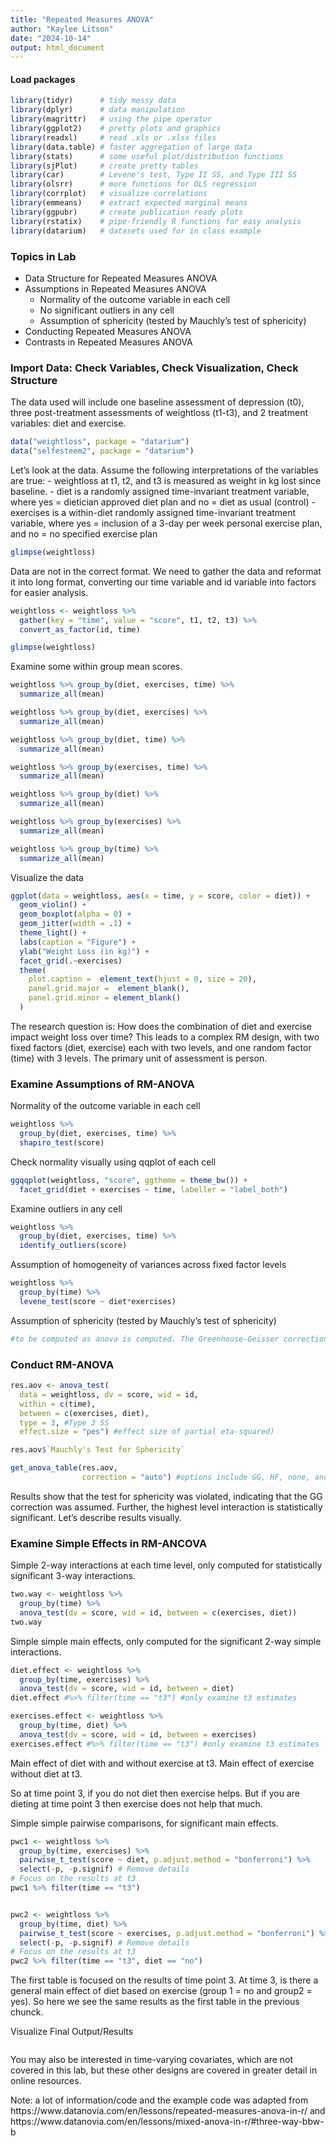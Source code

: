 ```yaml
---
title: "Repeated Measures ANOVA"
author: "Kaylee Litson"
date: "2024-10-14"
output: html_document
---
```


#### Load packages
```r
library(tidyr)      # tidy messy data
library(dplyr)      # data manipulation
library(magrittr)   # using the pipe operator
library(ggplot2)    # pretty plots and graphics
library(readxl)     # read .xls or .xlsx files
library(data.table) # faster aggregation of large data
library(stats)      # some useful plot/distribution functions
library(sjPlot)     # create pretty tables
library(car)        # Levene's test, Type II SS, and Type III SS
library(olsrr)      # more functions for OLS regression
library(corrplot)   # visualize correlations
library(emmeans)    # extract expected marginal means
library(ggpubr)     # create publication ready plots
library(rstatix)    # pipe-friendly R functions for easy analysis
library(datarium)   # datasets used for in class example
```

### Topics in Lab
  - Data Structure for Repeated Measures ANOVA
  - Assumptions in Repeated Measures ANOVA
      - Normality of the outcome variable in each cell
      - No significant outliers in any cell
      - Assumption of sphericity (tested by Mauchly's test of sphericity)
  - Conducting Repeated Measures ANOVA
  - Contrasts in Repeated Measures ANOVA

### Import Data: Check Variables, Check Visualization, Check Structure
The data used will include one baseline assessment of depression (t0), three post-treatment assessments of weightloss (t1-t3), and 2 treatment variables: diet and exercise.
```r
data("weightloss", package = "datarium")
data("selfesteem2", package = "datarium")
```
Let's look at the data. Assume the following interpretations of the variables are true:
  - weightloss at t1, t2, and t3 is measured as weight in kg lost since baseline.
  - diet is a randomly assigned time-invariant treatment variable, where yes = dietician approved diet plan and no = diet as usual (control)
  - exercises is a within-diet randomly assigned time-invariant treatment variable, where yes = inclusion of a 3-day per week personal exercise plan, and no = no specified exercise plan
```r
glimpse(weightloss)
```
Data are not in the correct format. We need to gather the data and reformat it into long format, converting our time variable and id variable into factors for easier analysis.
```r
weightloss <- weightloss %>%
  gather(key = "time", value = "score", t1, t2, t3) %>%
  convert_as_factor(id, time)

glimpse(weightloss)
```
Examine some within group mean scores.
```r
weightloss %>% group_by(diet, exercises, time) %>% 
  summarize_all(mean)

weightloss %>% group_by(diet, exercises) %>% 
  summarize_all(mean)

weightloss %>% group_by(diet, time) %>% 
  summarize_all(mean)

weightloss %>% group_by(exercises, time) %>% 
  summarize_all(mean)

weightloss %>% group_by(diet) %>% 
  summarize_all(mean)

weightloss %>% group_by(exercises) %>% 
  summarize_all(mean)

weightloss %>% group_by(time) %>% 
  summarize_all(mean)
```
Visualize the data
```r
ggplot(data = weightloss, aes(x = time, y = score, color = diet)) +
  geom_violin() +
  geom_boxplot(alpha = 0) +
  geom_jitter(width = .1) +
  theme_light() +
  labs(caption = "Figure") +
  ylab("Weight Loss (in kg)") +
  facet_grid(.~exercises)
  theme(
    plot.caption =  element_text(hjust = 0, size = 20),
    panel.grid.major =  element_blank(),
    panel.grid.minor = element_blank()
  )
```

The research question is: How does the combination of diet and exercise impact weight loss over time? This leads to a complex RM design, with two fixed factors (diet, exercise) each with two levels, and one random factor (time) with 3 levels. The primary unit of assessment is person.

### Examine Assumptions of RM-ANOVA
Normality of the outcome variable in each cell
```r
weightloss %>%
  group_by(diet, exercises, time) %>%
  shapiro_test(score)
```
Check normality visually using qqplot of each cell
```r
ggqqplot(weightloss, "score", ggtheme = theme_bw()) +
  facet_grid(diet + exercises ~ time, labeller = "label_both")
```

Examine outliers in any cell
```r
weightloss %>%
  group_by(diet, exercises, time) %>%
  identify_outliers(score)

```

Assumption of homogeneity of variances across fixed factor levels
```r
weightloss %>%
  group_by(time) %>%
  levene_test(score ~ diet*exercises)
```


Assumption of sphericity (tested by Mauchly's test of sphericity)
```r
#to be computed as anova is computed. The Greenhouse-Geisser correction will be automatically applied to any factors violating this assumption
```

### Conduct RM-ANOVA
```r

res.aov <- anova_test(
  data = weightloss, dv = score, wid = id,
  within = c(time),
  between = c(exercises, diet),
  type = 3, #Type 3 SS
  effect.size = "pes") #effect size of partial eta-squared)

res.aov$`Mauchly's Test for Sphericity`

get_anova_table(res.aov,   
                correction = "auto") #options include GG, HF, none, and auto (which only applies GG to factors violating sphericity))
```
Results show that the test for sphericity was violated, indicating that the GG correction was assumed. Further, the highest level interaction is statistically significant. Let's describe results visually.

### Examine Simple Effects in RM-ANCOVA
Simple 2-way interactions at each time level, only computed for statistically significant 3-way interactions. 
```r
two.way <- weightloss %>%
  group_by(time) %>%
  anova_test(dv = score, wid = id, between = c(exercises, diet))
two.way
```

Simple simple main effects, only computed for the significant 2-way simple interactions.
```r
diet.effect <- weightloss %>%
  group_by(time, exercises) %>%
  anova_test(dv = score, wid = id, between = diet)
diet.effect #%>% filter(time == "t3") #only examine t3 estimates

exercises.effect <- weightloss %>%
  group_by(time, diet) %>%
  anova_test(dv = score, wid = id, between = exercises)
exercises.effect #%>% filter(time == "t3") #only examine t3 estimates

```

Main effect of diet with and without exercise at t3.
Main effect of exercise without diet at t3.

So at time point 3, if you do not diet then exercise helps. But if you are dieting at time point 3 then exercise does not help that much. 


Simple simple pairwise comparisons, for significant main effects.
```r
pwc1 <- weightloss %>%
  group_by(time, exercises) %>%
  pairwise_t_test(score ~ diet, p.adjust.method = "bonferroni") %>%
  select(-p, -p.signif) # Remove details
# Focus on the results at t3
pwc1 %>% filter(time == "t3")


pwc2 <- weightloss %>%
  group_by(time, diet) %>%
  pairwise_t_test(score ~ exercises, p.adjust.method = "bonferroni") %>%
  select(-p, -p.signif) # Remove details
# Focus on the results at t3
pwc2 %>% filter(time == "t3", diet == "no")
```


The first table is focused on the results of time point 3. At time 3, is there a general main effect of diet based on exercise (group 1 = no and group2 = yes). So here we see the same results as the first table in the previous chunck. 


Visualize Final Output/Results
```r
```


You may also be interested in time-varying covariates, which are not covered in this lab, but these other designs are covered in greater detail in online resources.

Note: a lot of information/code and the example code was adapted from https://www.datanovia.com/en/lessons/repeated-measures-anova-in-r/
and 
https://www.datanovia.com/en/lessons/mixed-anova-in-r/#three-way-bbw-b